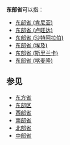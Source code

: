 '''东部省'''可以指：

* [[东部省_(肯尼亚)|东部省 (肯尼亚)]]
* [[东部省_(卢旺达)|东部省 (卢旺达)]]
* [[东部省_(沙特阿拉伯)|东部省 (沙特阿拉伯)]]
* [[东部省_(埃及)|东部省 (埃及)]]
* [[东部省_(斯里兰卡)|东部省 (斯里兰卡)]]
* [[东部省_(喀麦隆)|东部省 (喀麦隆)]]

== 参见 ==
* [[东方省|东方省]]
* [[东部区|东部区]]
* [[西部省|西部省]]
* [[南部省|南部省]]
* [[北部省|北部省]]
* [[中部省|中部省]]
{{Disambiguation|D|Cat=三字省名消歧义}}